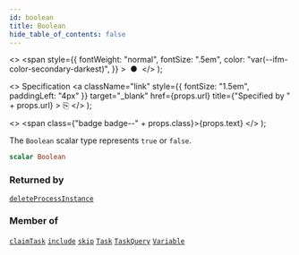 ```yaml
---
id: boolean
title: Boolean
hide_table_of_contents: false
---
```


  <>
    <span
      style={{
        fontWeight: "normal",
        fontSize: ".5em",
        color: "var(--ifm-color-secondary-darkest)",
      }}
    >
      &nbsp;●&nbsp;
    </span>
  </>
);

  <>
    Specification
    <a
      className="link"
      style={{ fontSize: "1.5em", paddingLeft: "4px" }}
      target="_blank"
      href={props.url}
      title={"Specified by " + props.url}
    >
      ⎘
    </a>
  </>
);

  <>
    <span class={"badge badge--" + props.class}>{props.text}</span>
  </>
);

The `Boolean` scalar type represents `true` or `false`.

```graphql
scalar Boolean
```

### Returned by

[`deleteProcessInstance`](/docs/apis-tools/tasklist-api/mutations/delete-process-instance) <Badge class="secondary" text="mutation"/>

### Member of

[`claimTask`](/docs/apis-tools/tasklist-api/mutations/claim-task) <Badge class="secondary" text="mutation"/><Bullet />[`include`](/docs/apis-tools/tasklist-api/directives/include) <Badge class="secondary" text="directive"/><Bullet />[`skip`](/docs/apis-tools/tasklist-api/directives/skip) <Badge class="secondary" text="directive"/><Bullet />[`Task`](/docs/apis-tools/tasklist-api/objects/task) <Badge class="secondary" text="object"/><Bullet />[`TaskQuery`](/docs/apis-tools/tasklist-api/inputs/task-query) <Badge class="secondary" text="input"/><Bullet />[`Variable`](/docs/apis-tools/tasklist-api/objects/variable) <Badge class="secondary" text="object"/>
